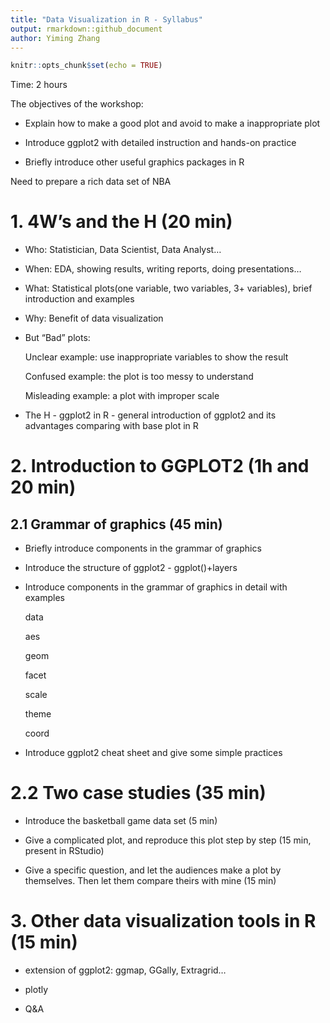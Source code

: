 ---
title: "Data Visualization in R - Syllabus"
output: rmarkdown::github_document
author: Yiming Zhang
---

```{r setup, include=FALSE}
knitr::opts_chunk$set(echo = TRUE)
```

Time: 2 hours

The objectives of the workshop: 

  + Explain how to make a good plot and avoid to make a inappropriate plot
  
  + Introduce ggplot2 with detailed instruction and hands-on practice
  
  + Briefly introduce other useful graphics packages in R
  
Need to prepare a rich data set of NBA

# 1. 4W's and the H (20 min)

* Who: Statistician, Data Scientist, Data Analyst...

* When: EDA, showing results, writing reports, doing presentations...

* What: Statistical plots(one variable, two variables, 3+ variables), brief introduction and examples

* Why: Benefit of data visualization

* But "Bad" plots:
  
  Unclear example: use inappropriate variables to show the result 
  
  Confused example: the plot is too messy to understand
  
  Misleading example: a plot with improper scale

* The H - ggplot2 in R - general introduction of ggplot2 and its advantages comparing with base plot in R

# 2. Introduction to GGPLOT2 (1h and 20 min)

## 2.1 Grammar of graphics (45 min)

* Briefly introduce components in the grammar of graphics

* Introduce the structure of ggplot2 - ggplot()+layers

* Introduce components in the grammar of graphics in detail with examples

  data

  aes

  geom

  facet

  scale

  theme

  coord

* Introduce ggplot2 cheat sheet and give some simple practices

# 2.2 Two case studies (35 min)

* Introduce the basketball game data set (5 min)

* Give a complicated plot, and reproduce this plot step by step (15 min, present in RStudio)

* Give a specific question, and let the audiences make a plot by themselves. Then let them compare theirs with mine (15 min)

# 3. Other data visualization tools in R (15 min)

* extension of ggplot2: ggmap, GGally, Extragrid...
  
* plotly

* Q&A






